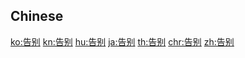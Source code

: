 {{also|告別}}
==Chinese==
{{zh-see|告別}}

[[ko:告别]]
[[kn:告别]]
[[hu:告别]]
[[ja:告别]]
[[th:告别]]
[[chr:告别]]
[[zh:告别]]